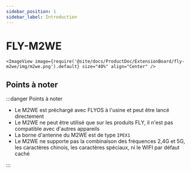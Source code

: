 ```yaml
---
sidebar_position: 1
sidebar_label: Introduction
---
```


# FLY-M2WE

    <ImageView image={require('@site/docs/ProductDoc/ExtensionBoard/fly-m2we/img/m2we.png').default} size="40%" align="Center" />

## Points à noter

:::danger Points à noter

* Le M2WE est préchargé avec FLYOS à l'usine et peut être lancé directement
* Le M2WE ne peut être utilisé que sur les produits FLY, il n'est pas compatible avec d'autres appareils
* La borne d'antenne du M2WE est de type `IPEX1`
* Le M2WE ne supporte pas la combinaison des fréquences 2,4G et 5G, les caractères chinois, les caractères spéciaux, ni le WIFI par défaut caché

:::